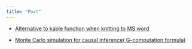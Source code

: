 ```yaml
---
title: "Post"
---
```


<link rel="stylesheet" href="styles.css" type="text/css">

+ [Alternative to kable function when knitting to MS word](/content/post/alternative-to-kable-function-when-knitting-to-ms-word.html)

+ [Monte Carlo simulation for causal inference( G-computation formula)](/content/post/Monte-Carlo-simulation-for-causal-inference.html)
